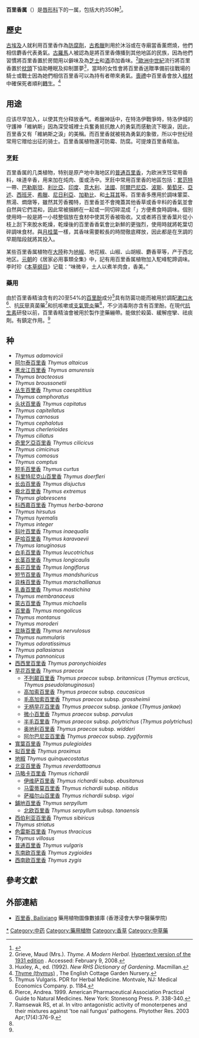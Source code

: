 {{medical}}
{{Automatic taxobox
| image = Thymus vulgaris1.JPG
| image_caption = [[普通百里香|普通百里香]]
| taxon = Thymus
| authority = [[L.|L.]]
| type_species = [[普通百里香|普通百里香]]''Thymus vulgaris''
| type_species_authority = L.
}}
'''百里香属'''（{{sn|''Thymus''}}）是[[唇形科|唇形科]]下的一属，包括大约350种<ref>{{Cite web | url = http://www.efloras.org/florataxon.aspx?flora_id=2&taxon_id=132935 | title = Thymus Linnaeus | work = Flora of China | accessdate = 2010-01-26 | archive-date = 2009-12-09 | archive-url = https://web.archive.org/web/20091209060543/http://www.efloras.org/florataxon.aspx?flora_id=2&taxon_id=132935 | dead-url = no }}</ref>。

==歷史==
[[古埃及|古埃及]]人就利用百里香作為[[防腐劑|防腐劑]]，[[古希臘|古希臘]]則用於沐浴或在寺廟當香薰燃燒，他們相信麝香代表勇氣。[[古羅馬|古羅馬]]人被認為是將百里香傳播到其他地區的民族，因為他們習慣將百里香置於房間用以僻味及為[[芝士|芝士]]和[[酒|酒]]添加香味。<ref name=Maud>Grieve, Maud (Mrs.). ''Thyme.  A Modern Herbal''. [http://botanical.com/botanical/mgmh/t/thygar16.html Hypertext version of the 1931 edition] {{Wayback|url=http://botanical.com/botanical/mgmh/t/thygar16.html |date=20110209111352 }}.  Accessed:  February 9, 2008.</ref>[[歐洲中世紀|歐洲中世紀]]流行將百里香置於[[枕頭|枕頭]]下協助睡眠及抑制噩夢<ref name=Huxley>Huxley, A., ed. (1992). ''New RHS Dictionary of Gardening''. Macmillan.</ref>，當時的女性會將百里香送贈準備前往戰場的騎士或戰士因為她們相信百里香可以為持有者帶來勇氣。[[喪禮|喪禮]]中百里香會放入[[棺材|棺材]]中確保死者順利[[轉生|轉生]]。<ref>[http://www.englishplants.co.uk/thyme.html Thyme (thymus)] {{Wayback|url=http://www.englishplants.co.uk/thyme.html |date=20170923115723 }}, The English Cottage Garden Nursery.</ref>

==用途==
应该尽早加入，以使其充分释放香气。希臘神話中，在特洛伊戰爭時，特洛伊城的守護神「維納斯」因為深受城裡士兵奮勇抵抗敵人的勇氣而感動流下眼淚，因此，百里香又有「維納斯之淚」的美稱。而百里香就被視為勇氣的象徵，所以中世纪经常用它赠给出征的骑士。百里香属植物還可防霉、防腐。可提煉百里香精油。

===烹飪===
百里香属的几类植物，特别是原产地中海地区的[[普通百里香|普通百里香]]，为欧洲烹饪常用香料，味道辛香，用来加在炖肉、蛋或汤中。烹飪中常用百里香的地區包括：[[累范特|累范特]]一帶、[[巴勒斯坦|巴勒斯坦]]、[[利比亞|利比亞]]、[[印度|印度]]、[[意大利|意大利]]、[[法國|法國]]、[[阿爾巴尼亞|阿爾巴尼亞]]、[[波斯|波斯]]、[[葡萄牙|葡萄牙]]、[[亞述|亞述]]、[[西班牙|西班牙]]、[[希臘|希臘]]、[[尼日利亞|尼日利亞]]、[[加勒比|加勒比]]、和[[土耳其|土耳其]]等。百里香多應用於調味葷菜、熬湯、燜燉等，雖然其芳香獨特，百里香並不會掩蓋其他香草或香辛料的香氣並會自然與它們混和，因此常被捆綁在一起或一同切碎混成「{{link-fr|普羅旺斯香草|Herbes de Provence}}」方便煮食時調味。個別使用時一般是將一小枝整個放在食材中使其芳香被吸收。又或者將百里香葉片從小枝上刮下來脫水乾燥，乾燥後的百里香香氣會比新鮮的更強烈，使用時就將乾葉切碎調味食材。與[[月桂葉|月桂葉]]一樣，其香味需要較長的時間徹底釋放，因此都是在烹調的早期階段就將其投入。

某些百里香属植物在[[大陸|大陸]]称为[[地椒|地椒]]、地花椒、山椒、山胡椒、麝香草等，产于西北地区。[[元朝|元朝]]的《居家必用事類全集》中，記有用百里香属植物加入駝峰駝蹄调味。李时珍《[[本草纲目|本草纲目]]》记载：“味微辛，土人以煮羊肉食，香美。” 

===藥用===
由於百里香精油含有的20至54%的[[百里酚|百里酚]]成分<ref name=vulgaris>Thymus Vulgaris. PDR for Herbal Medicine. Montvale, NJ:  Medical Economics Company.  p. 1184.</ref>具有防菌功能而被用於調配[[漱口水|漱口水]]<ref>Pierce, Andrea.  1999.  American Pharmaceutical Association Practical Guide to Natural Medicines.  New York: Stonesong Press.  P. 338-340.</ref>、抗[[灰甲|灰甲]]真菌藥<ref>Ramsewak RS, et al.  In vitro antagonistic activity of monoterpenes and their mixtures against 'toe nail fungus' pathogens.  Phytother Res. 2003 Apr;17(4):376-9.</ref>和抗咳嗽或[[支氣管炎|支氣管炎]]藥<ref name=vulgaris/>，不少消毒劑亦含有百里酚。在現代[[抗生素|抗生素]]研發以前，百里香精油會被用於製作塗藥繃帶。能做於殺菌、緩解痙攣、祛痰劑。有鎮定作用。<ref name=Maud/>

== 种 ==
* ''Thymus adamovicii''
* [[阿尔泰百里香|阿尔泰百里香]] ''Thymus altaicus''
* [[黑龙江百里香|黑龙江百里香]] ''Thymus amurensis''
* ''Thymus bracteosus''
* ''Thymus broussonetii''
* [[丛生百里香|丛生百里香]] ''Thymus caespititius''
* ''Thymus camphoratus''
* [[头状百里香|头状百里香]] ''Thymus capitatus''
* ''Thymus capitellatus''
* ''Thymus carnosus''
* ''Thymus cephalotus''
* ''Thymus cherlerioides''
* ''Thymus ciliatus''
* [[奇里乞亞百里香|奇里乞亞百里香]] ''Thymus cilicicus''
* ''Thymus cimicinus''
* ''Thymus comosus''
* ''Thymus comptus''
* [[短毛百里香|短毛百里香]] ''Thymus curtus''
* [[科里特尼克山百里香|科里特尼克山百里香]] ''Thymus doerfleri''
* [[长齿百里香|长齿百里香]] ''Thymus disjuctus''
* [[极北百里香|极北百里香]] ''Thymus extremus''
* ''Thymus glabrescens''
* [[科西嘉百里香|科西嘉百里香]] ''Thymus herba-barona''
* ''Thymus hirsutus''
* ''Thymus hyemalis''
* ''Thymus integer''
* [[斜叶百里香|斜叶百里香]] ''Thymus inaequalis''
* [[萨哈百里香|萨哈百里香]] ''Thymus karavaevii''
* ''Thymus lanuginosus''
* [[白毛百里香|白毛百里香]] ''Thymus leucotrichus''
* [[长茎百里香|长茎百里香]] ''Thymus longicaulis''
* [[長花百里香|長花百里香]] ''Thymus longiflorus''
* [[短节百里香|短节百里香]] ''Thymus mandshuricus''
* [[异株百里香|异株百里香]] ''Thymus marschallianus''
* [[乳香百里香|乳香百里香]] ''Thymus mastichina''
* ''Thymus membranaceus''
* [[蒙古百里香|蒙古百里香]] ''Thymus michaelis''
* [[百里香|百里香]] ''Thymus mongolicus''
* ''Thymus montanus''
* ''Thymus moroderi''
* [[显脉百里香|显脉百里香]] ''Thymus nervulosus''
* ''Thymus nummularis''
* ''Thymus odoratissimus''
* ''Thymus pallasianus''
* ''Thymus pannonicus''
* [[西西里百里香|西西里百里香]] ''Thymus paronychioides''
* [[早花百里香|早花百里香]] ''Thymus praecox''
** [[不列颠百里香|不列颠百里香]] ''Thymus praecox'' subsp. ''britannicus'' (''Thymus arcticus'', ''Thymus pseudolanuginosus'')
** [[高加索百里香|高加索百里香]] ''Thymus praecox'' subsp. ''caucasicus''
** [[毛高加索百里香|毛高加索百里香]] ''Thymus praecox'' subsp. ''grossheimii''
** [[无柄早花百里香|无柄早花百里香]] ''Thymus praecox'' subsp. ''jankae'' (''Thymus jankae'')
** [[微小百里香|微小百里香]] ''Thymus praecox'' subsp. ''parvulus''
** [[半毛百里香|半毛百里香]] ''Thymus praecox'' subsp. ''polytrichus'' (''Thymus polytrichus'')
** [[奥地利百里香|奥地利百里香]] ''Thymus praecox'' subsp. ''widderi''
** [[阿尔巴尼亚百里香|阿尔巴尼亚百里香]] ''Thymus praecox'' subsp. ''zygiformis''
* [[寬葉百里香|寬葉百里香]] ''Thymus pulegioides''
* [[拟百里香|拟百里香]] ''Thymus proximus''
* [[地椒|地椒]] ''Thymus quinquecostatus''
* [[北亚百里香|北亚百里香]] ''Thymus reverdattoanus''
* [[马略卡百里香|马略卡百里香]] ''Thymus richardii''
** [[伊维萨百里香|伊维萨百里香]] ''Thymus richardii'' subsp. ''ebusitanus''
** [[马雷蒂莫百里香|马雷蒂莫百里香]] ''Thymus richardii'' subsp. ''nitidus''
** [[萨福尔山百里香|萨福尔山百里香]] ''Thymus richardii'' subsp. ''vigoi''
* [[鋪地百里香|鋪地百里香]] ''Thymus serpyllum''
** [[北欧百里香|北欧百里香]] ''Thymus serpyllum'' subsp. ''tanaensis''
* [[西伯利亚百里香|西伯利亚百里香]] ''Thymus sibiricus''
* ''Thymus striatus''
* [[色雷斯百里香|色雷斯百里香]] ''Thymus thracicus''
* ''Thymus villosus''
* [[普通百里香|普通百里香]] ''Thymus vulgaris''
* [[东南欧百里香|东南欧百里香]] ''Thymus zygioides''
* [[西南欧百里香|西南欧百里香]] ''Thymus zygis''

==參考文獻==
{{reflist|2}}

==外部連結==
* [http://libproject.hkbu.edu.hk/was40/detail?lang=ch&channelid=1288&searchword=herb_id=D01123 百里香, Bailixiang]{{Wayback|url=http://libproject.hkbu.edu.hk/was40/detail?lang=ch&channelid=1288&searchword=herb_id=D01123 |date=20150207215117 }} 藥用植物圖像數據庫 (香港浸會大學中醫藥學院) {{zh-hant}}{{en}}

{{Taxonbar|from=Q131224}}

[[Category:百里香属|*]]
[[Category:中药|Category:中药]]
[[Category:藥用植物|Category:藥用植物]]
[[Category:香草|Category:香草]]
[[Category:中草藥|Category:中草藥]]